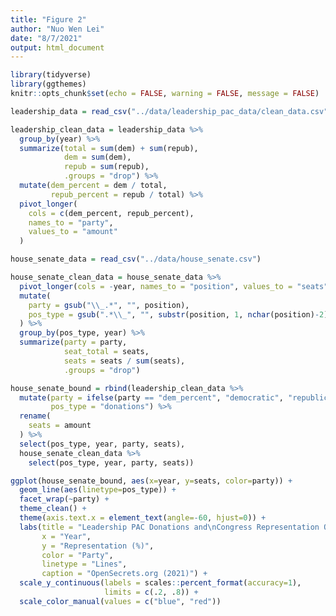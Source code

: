 ```yaml
---
title: "Figure 2"
author: "Nuo Wen Lei"
date: "8/7/2021"
output: html_document
---
```


```r
library(tidyverse)
library(ggthemes)
knitr::opts_chunk$set(echo = FALSE, warning = FALSE, message = FALSE)
```


```r
leadership_data = read_csv("../data/leadership_pac_data/clean_data.csv")

leadership_clean_data = leadership_data %>% 
  group_by(year) %>% 
  summarize(total = sum(dem) + sum(repub),
            dem = sum(dem),
            repub = sum(repub),
            .groups = "drop") %>%
  mutate(dem_percent = dem / total,
         repub_percent = repub / total) %>% 
  pivot_longer(
    cols = c(dem_percent, repub_percent),
    names_to = "party",
    values_to = "amount"
  )
```

```r
house_senate_data = read_csv("../data/house_senate.csv")

house_senate_clean_data = house_senate_data %>% 
  pivot_longer(cols = -year, names_to = "position", values_to = "seats") %>% 
  mutate(
    party = gsub("\\_.*", "", position),
    pos_type = gsub(".*\\_", "", substr(position, 1, nchar(position)-2))
  ) %>% 
  group_by(pos_type, year) %>% 
  summarize(party = party,
            seat_total = seats,
            seats = seats / sum(seats),
            .groups = "drop")
```

```r
house_senate_bound = rbind(leadership_clean_data %>% 
  mutate(party = ifelse(party == "dem_percent", "democratic", "republican"),
         pos_type = "donations") %>% 
  rename(
    seats = amount
  ) %>% 
  select(pos_type, year, party, seats),
  house_senate_clean_data %>% 
    select(pos_type, year, party, seats))

```

```r
ggplot(house_senate_bound, aes(x=year, y=seats, color=party)) +
  geom_line(aes(linetype=pos_type)) +
  facet_wrap(~party) +
  theme_clean() +
  theme(axis.text.x = element_text(angle=-60, hjust=0)) +
  labs(title = "Leadership PAC Donations and\nCongress Representation Over Time",
       x = "Year",
       y = "Representation (%)",
       color = "Party",
       linetype = "Lines",
       caption = "OpenSecrets.org (2021)") +
  scale_y_continuous(labels = scales::percent_format(accuracy=1),
                     limits = c(.2, .8)) +
  scale_color_manual(values = c("blue", "red"))
```
